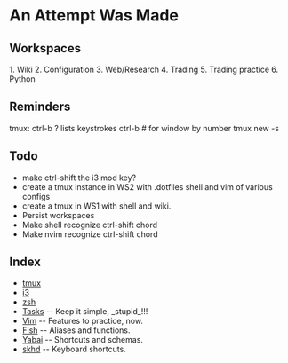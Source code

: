 = An Attempt Was Made =

== Workspaces ==
1. Wiki
2. Configuration
3. Web/Research
4. Trading
5. Trading practice
6. Python

== Reminders ==
tmux: ctrl-b ? lists keystrokes
ctrl-b # for window by number
tmux new -s<session-name>

== Todo ==
* make ctrl-shift the i3 mod key?
* create a tmux instance in WS2 with .dotfiles shell and vim of various configs
* create a tmux in WS1 with shell and wiki.
* Persist workspaces
* Make shell recognize ctrl-shift chord
* Make nvim recognize ctrl-shift chord

== Index ==
* [[tmux]]
* [[i3]]
* [[zsh]]
* [[Tasks]] -- Keep it simple, _stupid_!!!
* [[Vim]] -- Features to practice, now.
* [[Fish]] -- Aliases and functions.
* [[Yabai]] -- Shortcuts and schemas.
* [[skhd]] -- Keyboard shortcuts.
